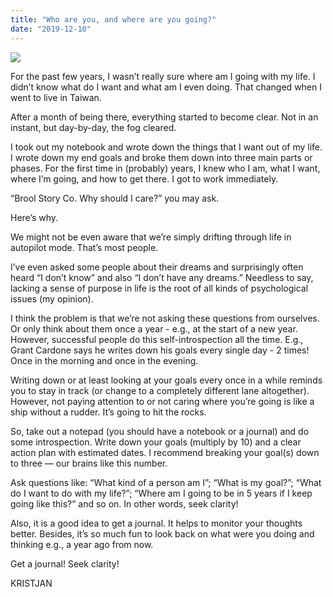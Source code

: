 ```yaml
---
title: "Who are you, and where are you going?"
date: "2019-12-10"
---
```


![](https://kristjanvingel.files.wordpress.com/2019/12/etienne-boulanger-iycujqavtvg-unsplash.jpg?w=1024)

For the past few years, I wasn’t really sure where am I going with my life. I didn’t know what do I want and what am I even doing. That changed when I went to live in Taiwan.

After a month of being there, everything started to become clear. Not in an instant, but day-by-day, the fog cleared.

I took out my notebook and wrote down the things that I want out of my life. I wrote down my end goals and broke them down into three main parts or phases. For the first time in (probably) years, I knew who I am, what I want, where I’m going, and how to get there. I got to work immediately.

“Brool Story Co. Why should I care?” you may ask.

Here’s why.

We might not be even aware that we’re simply drifting through life in autopilot mode. That’s most people.

I’ve even asked some people about their dreams and surprisingly often heard “I don’t know” and also “I don’t have any dreams.” Needless to say, lacking a sense of purpose in life is the root of all kinds of psychological issues (my opinion).

I think the problem is that we’re not asking these questions from ourselves. Or only think about them once a year - e.g., at the start of a new year. However, successful people do this self-introspection all the time. E.g., Grant Cardone says he writes down his goals every single day - 2 times! Once in the morning and once in the evening.

Writing down or at least looking at your goals every once in a while reminds you to stay in track (or change to a completely different lane altogether). However, not paying attention to or not caring where you’re going is like a ship without a rudder. It’s going to hit the rocks.

So, take out a notepad (you should have a notebook or a journal) and do some introspection. Write down your goals (multiply by 10) and a clear action plan with estimated dates. I recommend breaking your goal(s) down to three — our brains like this number.

Ask questions like: “What kind of a person am I”; “What is my goal?”; “What do I want to do with my life?”; “Where am I going to be in 5 years if I keep going like this?” and so on. In other words, seek clarity!

Also, it is a good idea to get a journal. It helps to monitor your thoughts better. Besides, it’s so much fun to look back on what were you doing and thinking e.g., a year ago from now.

Get a journal! Seek clarity!

KRISTJAN
